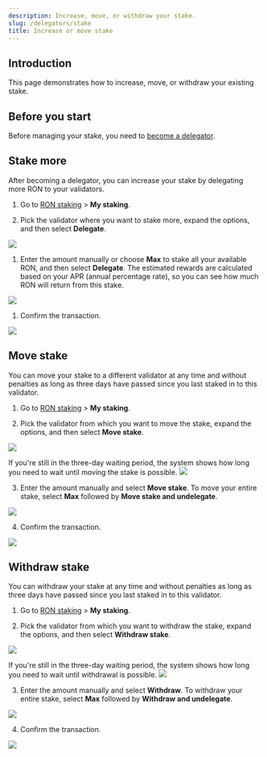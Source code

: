 ```yaml
---
description: Increase, move, or withdraw your stake.
slug: /delegators/stake
title: Increase or move stake
---
```





## Introduction

This page demonstrates how to increase, move, or withdraw your existing stake.

## Before you start

Before managing your stake, you need to [become a delegator](./../onboarding/become-delegator.mdx).

## Stake more

After becoming a delegator, you can increase your stake by delegating
more RON to your validators.

1. Go to [RON staking](https://app.roninchain.com/staking) >
**My staking**.

1. Pick the validator where you want to stake more,
expand the options, and then select **Delegate**.
<img src={stepOne} width={1440} />

1. Enter the amount manually or choose **Max** to stake all your
available RON, and then select **Delegate**. The estimated rewards are
calculated based on your APR (annual percentage rate),
so you can see how much RON will return from this stake.
<img src={stepTwo} width={400} />

1. Confirm the transaction.
<img src={stepThree} width={400} />

## Move stake

You can move your stake to a different validator at any time and
without penalties as long as three days have passed since you last
staked in to this validator.

1. Go to [RON staking](https://app.roninchain.com/staking) >
**My staking**.

2. Pick the validator from which you want to move the stake,
expand the options, and then select **Move stake**.
<img src={moveStepOne} width={1440} />

  If you're still in the three-day waiting period,
the system shows how long you need to wait until
moving the stake is possible.
<img src={moveCountdown} width={304} />

3. Enter the amount manually and select **Move stake**.
To move your entire stake, select **Max**
followed by **Move stake and undelegate**.
<img src={moveStepTwo} width={400} />

4. Confirm the transaction.
<img src={moveStepThree} width={400} />

## Withdraw stake

You can withdraw your stake at any time and without penalties as
long as three days have passed since you last staked in
to this validator.

1. Go to [RON staking](https://app.roninchain.com/staking) >
**My staking**.

2. Pick the validator from which you want to withdraw the stake,
expand the options, and then select **Withdraw stake**.
<img src={withdrawStepOne} width={1440} />

  If you're still in the three-day waiting period,
the system shows how long you need to wait until
withdrawal is possible.
<img src={withdrawCountdown} width={304} />

3. Enter the amount manually and select **Withdraw**.
To withdraw your entire stake, select **Max**
followed by **Withdraw and undelegate**.
<img src={withdrawStepTwo} width={400} />

4. Confirm the transaction.
<img src={withdrawStepThree} width={400} />
